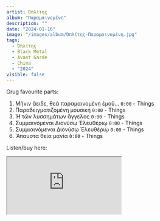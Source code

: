 ```yaml
---
artist: Ὁπλίτης
album: "Π​α​ρ​α​μ​α​ι​ν​ο​μ​έ​ν​η"
description: ""
date: "2024-01-16"
image: "/images/album/Ὁπλίτης-Π​α​ρ​α​μ​α​ι​ν​ο​μ​έ​ν​η.jpg"
tags:
  - Ὁπλίτης
  - Black Metal
  - Avant Garde
  - China
  - "2024"
visible: false
---
```


Grug favourite parts:

1. Μῆνιν ἄειδε, θεὰ παραμαινομένη ἐμοῦ... `0:00` - Things
2. Παραδειγματιζομένη μουσική `0:00` - Things
3. Ἡ τῶν λυσσημάτων ἄγγελος `0:00` - Things
4. Συμμαινόμεναι Διονύσῳ Ἐλευθέριῳ `0:00` - Things
5. Συμμιαινόμεναι Διονύσῳ Ἐλευθέριῳ `0:00` - Things
6. Ἄπαυστα θεία μανία `0:00` - Things

Listen/buy here:

<iframe
  style={{ border: "0", width: "350px", height: "660px" }}
  src="https://bandcamp.com/EmbeddedPlayer/album=3125251841/size=large/bgcol=333333/linkcol=ffffff/transparent=true/"
  seamless>
  <a href="https://hoplites.bandcamp.com/album/--8">
    Π​α​ρ​α​μ​α​ι​ν​ο​μ​έ​ν​η by Ὁπλίτης
  </a>
</iframe>
